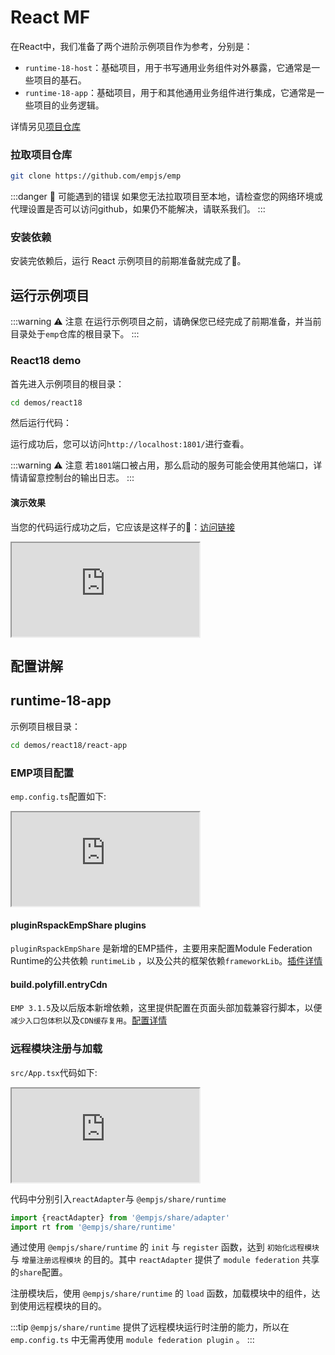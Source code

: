 
# React MF

在React中，我们准备了两个进阶示例项目作为参考，分别是：

- `runtime-18-host`：基础项目，用于书写通用业务组件对外暴露，它通常是一些项目的基石。
- `runtime-18-app`：基础项目，用于和其他通用业务组件进行集成，它通常是一些项目的业务逻辑。

详情另见[项目仓库](https://github.com/empjs/emp/tree/v3/demos/react18)

<Preparation />

### 拉取项目仓库

```bash
git clone https://github.com/empjs/emp
```

:::danger 🚨 可能遇到的错误
如果您无法拉取项目至本地，请检查您的网络环境或代理设置是否可以访问github，如果仍不能解决，请联系我们。
:::

### 安装依赖

<PackageManagerTabs command="install" />

安装完依赖后，运行 React 示例项目的前期准备就完成了🎉。

## 运行示例项目

:::warning ⚠️ 注意
在运行示例项目之前，请确保您已经完成了前期准备，并当前目录处于`emp`仓库的根目录下。
:::

### React18 demo

首先进入示例项目的根目录：

```bash
cd demos/react18
```

然后运行代码：
<PackageManagerTabs command="dev" />

运行成功后，您可以访问`http://localhost:1801/`进行查看。

:::warning ⚠️ 注意
若`1801`端口被占用，那么启动的服务可能会使用其他端口，详情请留意控制台的输出日志。
:::

#### 演示效果

当您的代码运行成功之后，它应该是这样子的🤩：<a target='_blank' href='https://emp-demo-react18-app.pages.dev/demos/react18/react-app/dist/'>访问链接</a>

<iframe src="https://emp-demo-react18-app.pages.dev/demos/react18/react-app/dist/"
  style={{width: '100%', height: '200px', border: `20px solid #aaa`, borderRadius: '4px', overflow: 'hidden'}}
  title="mf-host"
></iframe>

## 配置讲解

## runtime-18-app

示例项目根目录：

```bash
cd demos/react18/react-app
```

### EMP项目配置

`emp.config.ts`配置如下:
<iframe src="https://github1s.com/empjs/emp/blob/v3/demos/react18/react-app/emp.config.ts"
  style={{width: '100%', height: '800px', border: `20px solid #aaa`, borderRadius: '4px', overflow: 'hidden'}}
  title="emp.config.ts"
></iframe>

#### pluginRspackEmpShare plugins

`pluginRspackEmpShare` 是新增的EMP插件，主要用来配置Module Federation Runtime的公共依赖 `runtimeLib` ，以及公共的框架依赖`frameworkLib`。[插件详情](/plugin/tool/plugin-rspack-emp-share)

#### build.polyfill.entryCdn

`EMP 3.1.5`及以后版本新增依赖，这里提供配置在页面头部加载兼容行脚本，以便`减少入口包体积`以及`CDN缓存复用`。[配置详情](/config/build/polyfill)

### 远程模块注册与加载

`src/App.tsx`代码如下:
<iframe src="https://github1s.com/empjs/emp/blob/v3/demos/react18/react-app/src/App.tsx"
  style={{width: '100%', height: '800px', border: `20px solid #aaa`, borderRadius: '4px', overflow: 'hidden'}}
  title="src/App.tsx"
></iframe>

代码中分别引入`reactAdapter`与 `@empjs/share/runtime`
```ts
import {reactAdapter} from '@empjs/share/adapter'
import rt from '@empjs/share/runtime'
```
通过使用 `@empjs/share/runtime` 的 `init` 与 `register` 函数，达到 `初始化远程模块` 与 `增量注册远程模块` 的目的。其中 `reactAdapter` 提供了 `module federation` 共享的`share`配置。

注册模块后，使用 `@empjs/share/runtime` 的 `load` 函数，加载模块中的组件，达到使用远程模块的目的。

:::tip
`@empjs/share/runtime` 提供了远程模块运行时注册的能力，所以在 `emp.config.ts` 中无需再使用 `module federation plugin` 。
:::